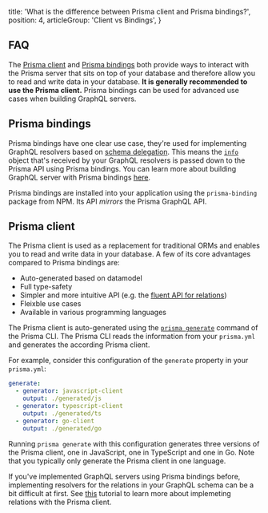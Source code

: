 
  title: 'What is the difference between Prisma client and Prisma bindings?',
  position: 4,
  articleGroup: 'Client vs Bindings',
}

## FAQ

The [Prisma client](/prisma-client) and [Prisma bindings]((https://github.com/prisma/prisma-binding)) both provide ways to interact with the Prisma server that sits on top of your database and therefore allow you to read and write data in your database. **It is generally recommended to use the Prisma client.** Prisma bindings can be used for advanced use cases when building GraphQL servers.

## Prisma bindings

Prisma bindings have one clear use case, they're used for implementing GraphQL resolvers based on [schema delegation](https://www.prisma.io/blog/graphql-schema-stitching-explained-schema-delegation-4c6caf468405). This means the [`info`](https://www.prisma.io/blog/graphql-server-basics-demystifying-the-info-argument-in-graphql-resolvers-6f26249f613a) object that's received by your GraphQL resolvers is passed down to the Prisma API using Prisma bindings. You can learn more about building GraphQL server with Prisma bindings [here](prb1).

Prisma bindings are installed into your application using the `prisma-binding` package from NPM. Its API _mirrors_ the Prisma GraphQL API.

## Prisma client

The Prisma client is used as a replacement for traditional ORMs and enables you to read and write data in your database. A few of its core advantages compared to Prisma bindings are:

- Auto-generated based on datamodel
- Full type-safety
- Simpler and more intuitive API (e.g. the [fluent API for relations](rsc2#relations))
- Fleixble use cases
- Available in various programming languages

The Prisma client is auto-generated using the [`prisma generate`](xcv2) command of the Prisma CLI. The Prisma CLI reads the information from your `prisma.yml` and generates the according Prisma client.

For example, consider this configuration of the `generate` property in your `prisma.yml`:

```yml
generate:
  - generator: javascript-client
    output: ./generated/js
  - generator: typescript-client
    output: ./generated/ts
  - generator: go-client
    output: ./generated/go
```

Running `prisma generate` with this configuration generates three versions of the Prisma client, one in JavaScript, one in TypeScript and one in Go. Note that you typically only generate the Prisma client in one language.

<Info>

If you've implemented GraphQL servers using Prisma bindings before, implementing resolvers for the relations in your GraphQL schema can be a bit difficult at first. See [this](https://www.prisma.io/tutorials/a-guide-to-common-resolver-patterns-ct08/#scenario:-implementing-relations-with-prisma-client) tutorial to learn more about implemeting relations with the Prisma client.

</Info>